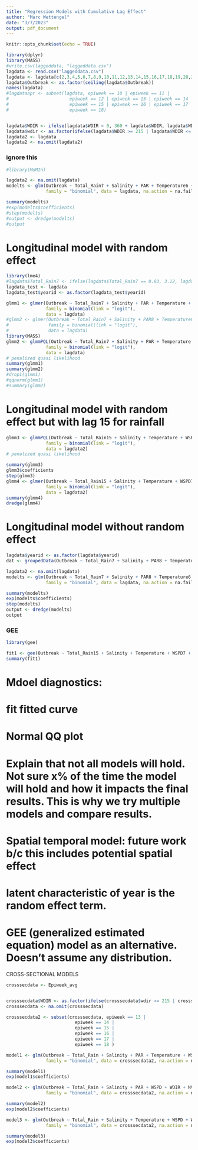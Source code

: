 ```yaml
---
title: "Regression Models with Cumulative Lag Effect"
author: "Marc Wettengel"
date: "3/7/2023"
output: pdf_document
---
```


```r
knitr::opts_chunk$set(echo = TRUE)
```

```r
library(dplyr)
library(MASS)
#write.csv(laggeddata, "laggeddata.csv")
lagdata <- read.csv("laggeddata.csv")
lagdata <- lagdata[c(2,3,4,5,6,7,8,9,10,11,12,13,14,15,16,17,18,19,20,21,22)]
lagdata$Outbreak <- as.factor(ceiling(lagdata$Outbreak))
names(lagdata)
#lagdataapr <- subset(lagdata, epiweek == 10 | epiweek == 11 |
#                       epiweek == 12 | epiweek == 13 | epiweek == 14 |
#                       epiweek == 15 | epiweek == 16 | epiweek == 17 |
#                       epiweek == 18)


lagdata$WDIR <- ifelse(lagdata$WDIR < 0, 360 + lagdata$WDIR, lagdata$WDIR)
lagdata$wdir <- as.factor(ifelse(lagdata$WDIR >= 215 | lagdata$WDIR <= 35, 1, 0))
lagdata2 <- lagdata
lagdata2 <- na.omit(lagdata2)

```

### ignore this
```r
#library(MuMIn)

lagdata2 <- na.omit(lagdata)
modelts <- glm(Outbreak ~ Total_Rain7 + Salinity + PAR + Temperature6 + WSPD7 + NVcount8, 
               family = "binomial", data = lagdata, na.action = na.fail)

summary(modelts)
#exp(modelts$coefficients)
#step(modelts)
#output <- dredge(modelts)
#output
```


# Longitudinal model with random effect
```r
library(lme4)
#lagdata$Total_Rain7 <- ifelse(lagdata$Total_Rain7 == 0.83, 3.12, lagdata$Total_Rain7)
lagdata_test <- lagdata
lagdata_test$yearid <- as.factor(lagdata_test$yearid)

glmm1 <- glmer(Outbreak ~ Total_Rain7 + Salinity + PAR + Temperature + WSPD7 + NVcount8 + wdir +(1|yearid), 
               family = binomial(link = "logit"), 
               data = lagdata)
#glmm2 <- glmer(Outbreak ~ Total_Rain7 + Salinity + PAR8 + Temperature6 + WSPD7 + NVcount8 + (1|yearid), 
#               family = binomial(link = "logit"), 
#               data = lagdata)
library(MASS)
glmm2 <- glmmPQL(Outbreak ~ Total_Rain7 + Salinity + PAR + Temperature + WSPD7 + NVcount8 + wdir, random = ~ 1|yearid, 
               family = binomial(link = "logit"), 
               data = lagdata)
# penalized quasi likelihood
summary(glmm1)
summary(glmm2)
#drop1(glmm1)
#qqnorm(glmm1)
#summary(glmm2)
```
# Longitudinal model with random effect but with lag 15 for rainfall
```r
glmm3 <- glmmPQL(Outbreak ~ Total_Rain15 + Salinity + Temperature + WSPD7 + NVcount8 + wdir, random = ~ 1|yearid, 
               family = binomial(link = "logit"), 
               data = lagdata2)
# penalized quasi likelihood

summary(glmm3)
glmm3$coefficients
step(glmm3)
glmm4 <- glmer(Outbreak ~ Total_Rain15 + Salinity + Temperature + WSPD7 + NVcount8 + wdir +(1|yearid), 
               family = binomial(link = "logit"), 
               data = lagdata2)
summary(glmm4)
dredge(glmm4)
```


# Longitudinal model without random effect
```r
lagdata$yearid <- as.factor(lagdata$yearid)
dat <- groupedData(Outbreak ~ Total_Rain7 + Salinity + PAR8 + Temperature6 + WSPD7 + NVcount8 | yearid, data = lagdata)

lagdata2 <- na.omit(lagdata)
modelts <- glm(Outbreak ~ Total_Rain7 + Salinity + PAR8 + Temperature6 + WSPD7 + NVcount8, 
               family = "binomial", data = lagdata, na.action = na.fail)

summary(modelts)
exp(modelts$coefficients)
step(modelts)
output <- dredge(modelts)
output
```

### GEE
```r
library(gee)

fit1 <- gee(Outbreak ~ Total_Rain15 + Salinity + Temperature + WSPD7 + NVcount8 + wdir, id=yearid, data = lagdata2, family = "binomial", corstr = "exchangeable")
summary(fit1)
```





# Mdoel diagnostics:
# fit fitted curve
# Normal QQ plot





# Explain that not all models will hold. Not sure x% of the time the model will hold and how it impacts the final results. This is why we try multiple models and compare results. 

# Spatial temporal model: future work b/c this includes potential spatial effect
# latent characteristic of year is the random effect term. 
# GEE (generalized estimated equation) model as an alternative. Doesn't assume any distribution. 




################################## CROSS-SECTIONAL MODELS

```r
crosssecdata <- Epiweek_avg


crosssecdata$WDIR <- as.factor(ifelse(crosssecdata$wdir >= 215 | crosssecdata$wdir <= 35, 1, 0))
crosssecdata <- na.omit(crosssecdata)

crosssecdata2 <- subset(crosssecdata, epiweek == 13 |
                          epiweek == 14 |
                          epiweek == 15 |
                          epiweek == 16 |
                          epiweek == 17 |
                          epiweek == 18 )

```

```r
model1 <- glm(Outbreak ~ Total_Rain + Salinity + PAR + Temperature + WSPD + WDIR + NVcount, 
               family = "binomial", data = crosssecdata2, na.action = na.fail)

summary(model1)
exp(model1$coefficients)

model2 <- glm(Outbreak ~ Total_Rain + Salinity + PAR + WSPD + WDIR + NVcount, 
               family = "binomial", data = crosssecdata2, na.action = na.fail)

summary(model2)
exp(model2$coefficients)

model3 <- glm(Outbreak ~ Total_Rain + Salinity + Temperature + WSPD + WDIR + NVcount, 
               family = "binomial", data = crosssecdata2, na.action = na.fail)

summary(model3)
exp(model3$coefficients)
```




